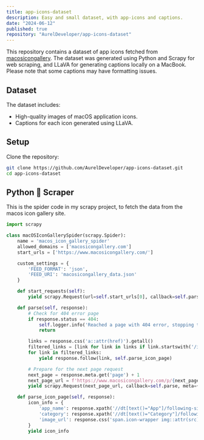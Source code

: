 ```yaml
---
title: app-icons-dataset
description: Easy and small dataset, with app-icons and captions.
date: "2024-06-12"
published: true
repository: "AurelDeveloper/app-icons-dataset"
---
```


This repository contains a dataset of app icons fetched from [macosicongallery](https://macosicongallery.com). The dataset was generated using Python and Scrapy for web scraping, and LLaVA for generating captions locally on a MacBook. Please note that some captions may have formatting issues.

## Dataset

The dataset includes:
- High-quality images of macOS application icons.
- Captions for each icon generated using LLaVA.

## Setup

Clone the repository:
```bash
git clone https://github.com/AurelDeveloper/app-icons-dataset.git
cd app-icons-dataset
```

## Python 🐍 Scraper

This is the spider code in my scrapy project, to fetch the data from the macos icon gallery site.

```python
import scrapy

class macOSIconGallerySpider(scrapy.Spider):
    name = 'macos_icon_gallery_spider'
    allowed_domains = ['macosicongallery.com']
    start_urls = ['https://www.macosicongallery.com/']

    custom_settings = {
        'FEED_FORMAT': 'json',
        'FEED_URI': 'macosicongallery_data.json'
    }

    def start_requests(self):
        yield scrapy.Request(url=self.start_urls[0], callback=self.parse, meta={'page': 1})

    def parse(self, response):
        # Check for 404 error page
        if response.status == 404:
            self.logger.info('Reached a page with 404 error, stopping the spider.')
            return

        links = response.css('a::attr(href)').getall()
        filtered_links = [link for link in links if link.startswith('/icons/')]
        for link in filtered_links:
            yield response.follow(link, self.parse_icon_page)

        # Prepare for the next page request
        next_page = response.meta.get('page') + 1
        next_page_url = f'https://www.macosicongallery.com/p/{next_page}'
        yield scrapy.Request(next_page_url, callback=self.parse, meta={'page': next_page})

    def parse_icon_page(self, response):
        icon_info = {
            'app_name': response.xpath('//dt[text()="App"]/following-sibling::dd[1]/text()').get().strip(),
            'category': response.xpath('//dt[text()="Category"]/following-sibling::dd[1]/text()').get().strip(),
            'image_url': response.css('span.icon-wrapper img::attr(src)').get()
        }
        yield icon_info
```
